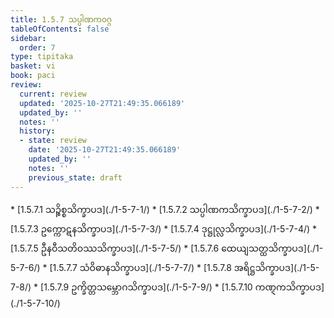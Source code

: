 ```yaml
---
title: 1.5.7 သပ္ပါဏကဝဂ္ဂ
tableOfContents: false
sidebar:
  order: 7
type: tipitaka
basket: vi
book: paci
review:
  current: review
  updated: '2025-10-27T21:49:35.066189'
  updated_by: ''
  notes: ''
  history:
  - state: review
    date: '2025-10-27T21:49:35.066189'
    updated_by: ''
    notes: ''
    previous_state: draft
---
```



<ReviewStatus review={frontmatter.review} showDetails={true} />

<HypothesisAnnotation frontmatter={frontmatter} />

<DynamicBreadcrumb />



<TableOfContents book="paci" section="1.5.7">
* [1.5.7.1 သဉ္စိစ္စသိက္ခာပဒ](./1-5-7-1/)
* [1.5.7.2 သပ္ပါဏကသိက္ခာပဒ](./1-5-7-2/)
* [1.5.7.3 ဥက္ကောဋနသိက္ခာပဒ](./1-5-7-3/)
* [1.5.7.4 ဒုဋ္ဌုလ္လသိက္ခာပဒ](./1-5-7-4/)
* [1.5.7.5 ဦနဝီသတိဝဿသိက္ခာပဒ](./1-5-7-5/)
* [1.5.7.6 ထေယျသတ္ထသိက္ခာပဒ](./1-5-7-6/)
* [1.5.7.7 သံဝိဓာနသိက္ခာပဒ](./1-5-7-7/)
* [1.5.7.8 အရိဋ္ဌသိက္ခာပဒ](./1-5-7-8/)
* [1.5.7.9 ဥက္ခိတ္တသမ္ဘောဂသိက္ခာပဒ](./1-5-7-9/)
* [1.5.7.10 ကဏ္ဋကသိက္ခာပဒ](./1-5-7-10/)
</TableOfContents>